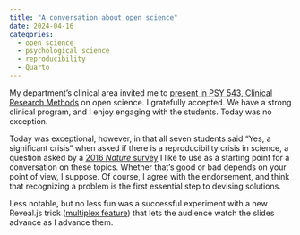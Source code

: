 ```yaml
---
title: "A conversation about open science"
date: 2024-04-16
categories:
  - open science
  - psychological science
  - reproducibility
  - Quarto
---
```


My department's clinical area invited me to [present in PSY 543, Clinical Research Methods](https://github.com/psu-psychology/psy-543-clinical-research-methods-2024) on open science.
I gratefully accepted.
We have a strong clinical program, and I enjoy engaging with the students.
Today was no exception.

Today was exceptional, however, in that all seven students said "Yes, a significant crisis" when asked if there is a reproducibility crisis in science, a question asked by a [2016 *Nature* survey](https://www.nature.com/articles/533452a) I like to use as a starting point for a conversation on these topics.
Whether that's good or bad depends on your point of view, I suppose.
Of course, I agree with the endorsement, and think that recognizing a problem is the first essential step to devising solutions.

Less notable, but no less fun was a successful experiment with a new Reveal.js trick ([multiplex feature](https://quarto.org/docs/presentations/revealjs/presenting.html#multiplex)) that lets the audience watch the slides advance as I advance them.

